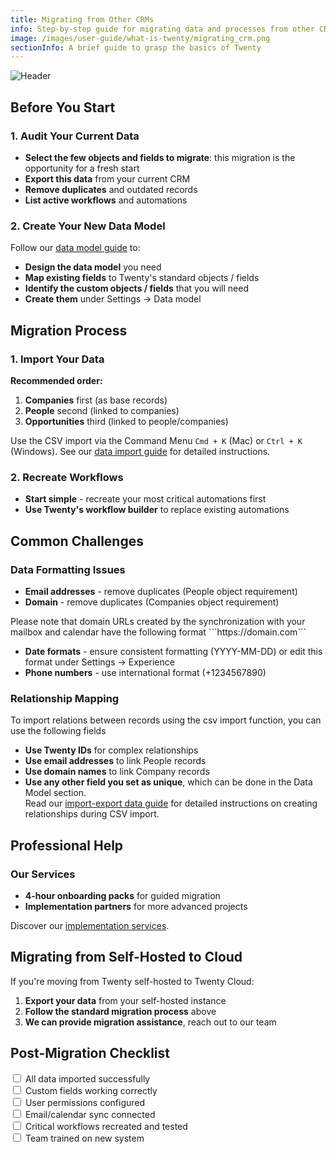 ```yaml
---
title: Migrating from Other CRMs
info: Step-by-step guide for migrating data and processes from other CRM systems to Twenty.
image: /images/user-guide/what-is-twenty/migrating_crm.png
sectionInfo: A brief guide to grasp the basics of Twenty
---
```

<Frame>
  <img src="/images/user-guide/what-is-twenty/migrating_crm.png" alt="Header" />
</Frame>

## Before You Start

### 1. Audit Your Current Data
- **Select the few objects and fields to migrate**: this migration is the opportunity for a fresh start
- **Export this data** from your current CRM
- **Remove duplicates** and outdated records
- **List active workflows** and automations

### 2. Create Your New Data Model
Follow our [data model guide](/user-guide/section/data-model/customize-your-data-model) to:
- **Design the data model** you need
- **Map existing fields** to Twenty's standard objects / fields
- **Identify the custom objects / fields** that you will need
- **Create them** under Settings → Data model

## Migration Process

### 1. Import Your Data
**Recommended order:**
1. **Companies** first (as base records)
2. **People** second (linked to companies)
3. **Opportunities** third (linked to people/companies)

Use the CSV import via the Command Menu  `Cmd + K` (Mac) or `Ctrl + K` (Windows). See our [data import guide](/user-guide/section/getting-started/import-export-data) for detailed instructions.

### 2. Recreate Workflows
- **Start simple** - recreate your most critical automations first
- **Use Twenty's workflow builder** to replace existing automations

## Common Challenges

### Data Formatting Issues
- **Email addresses** - remove duplicates (People object requirement)
- **Domain** - remove duplicates (Companies object requirement)
<Warning>
Please note that domain URLs created by the synchronization with your mailbox and calendar have the following format ```https://domain.com```
</Warning>

- **Date formats** - ensure consistent formatting (YYYY-MM-DD) or edit this format under Settings → Experience
- **Phone numbers** - use international format (+1234567890) 

### Relationship Mapping
To import relations between records using the csv import function, you can use the following fields
- **Use Twenty IDs** for complex relationships
- **Use email addresses** to link People records
- **Use domain names** to link Company records
- **Use any other field you set as unique**, which can be done in the Data Model section.  
Read our [import-export data guide](/user-guide/section/getting-started/import-export-data) for detailed instructions on creating relationships during CSV import.

## Professional Help
### Our Services
- **4-hour onboarding packs** for guided migration
- **Implementation partners** for more advanced projects

Discover our [implementation services](/user-guide/section/getting-started/implementation-services).

## Migrating from Self-Hosted to Cloud 

If you're moving from Twenty self-hosted to Twenty Cloud:
1. **Export your data** from your self-hosted instance
2. **Follow the standard migration process** above
3. **We can provide migration assistance**, reach out to our team

## Post-Migration Checklist

<input type="checkbox" /> All data imported successfully  
<input type="checkbox" /> Custom fields working correctly  
<input type="checkbox" /> User permissions configured  
<input type="checkbox" /> Email/calendar sync connected  
<input type="checkbox" /> Critical workflows recreated and tested  
<input type="checkbox" /> Team trained on new system  


